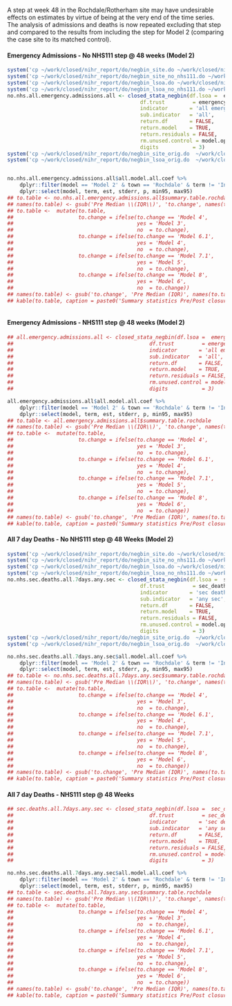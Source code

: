 A step at week 48 in the Rochdale/Rotherham site may have undesirable effects on estimates by virtue of being at the very end of the time series.  The analysis of admissions and deaths is now repeated excluding that step and compared to the results from including the step for Model 2 (comparing the case site to its matched control).

#### Emergency Admissions - No NHS111 step @ 48 weeks (Model 2)

```r
system('cp ~/work/closed/nihr_report/do/negbin_site.do ~/work/closed/nihr_report/do/negbin_site_orig.do')
system('cp ~/work/closed/nihr_report/do/negbin_site_no_nhs111.do ~/work/closed/nihr_report/do/negbin_site.do')
system('cp ~/work/closed/nihr_report/do/negbin_lsoa.do ~/work/closed/nihr_report/do/negbin_lsoa_orig.do')
system('cp ~/work/closed/nihr_report/do/negbin_lsoa_no_nhs111.do ~/work/closed/nihr_report/do/negbin_lsoa.do')
no.nhs.all.emergency.admissions.all <- closed_stata_negbin(df.lsoa =  emergency_admissions_measure_clean,
                                           df.trust         = emergency_admissions_site_measure_clean,
                                           indicator       = 'all emergency admissions',
                                           sub.indicator   = 'all',
                                           return.df       = FALSE,
                                           return.model    = TRUE,
                                           return.residuals = FALSE,
                                           rm.unused.control = model.opts$rm.unused.control,
                                           digits           = 3)
system('cp ~/work/closed/nihr_report/do/negbin_site_orig.do  ~/work/closed/nihr_report/do/negbin_site.do')
system('cp ~/work/closed/nihr_report/do/negbin_lsoa_orig.do  ~/work/closed/nihr_report/do/negbin_lsoa.do')


no.nhs.all.emergency.admissions.all$all.model.all.coef %>%
    dplyr::filter(model == 'Model 2' & town == 'Rochdale' & term != 'Intercept') %>%
    dplyr::select(model, term, est, stderr, p, min95, max95)
## to.table <- no.nhs.all.emergency.admissions.all$summary.table.rochdale
## names(to.table) <- gsub('Pre Median \\(IQR\\)', 'to.change', names(to.table))
## to.table <-  mutate(to.table,
##                     to.change = ifelse(to.change == 'Model 4',
##                                        yes = 'Model 3',
##                                        no  = to.change),
##                     to.change = ifelse(to.change == 'Model 6.1',
##                                        yes = 'Model 4',
##                                        no  = to.change),
##                     to.change = ifelse(to.change == 'Model 7.1',
##                                        yes = 'Model 5',
##                                        no  = to.change),
##                     to.change = ifelse(to.change == 'Model 8',
##                                        yes = 'Model 6',
##                                        no  = to.change))
## names(to.table) <- gsub('to.change', 'Pre Median (IQR)', names(to.table))
## kable(to.table, caption = paste0('Summary statistics Pre/Post closure and estimated coefficients for the closure or difference in time to ED (depending on the outcome)\n', 'Generated : ', Sys.time()))

```

```r

```

#### Emergency Admissions - NHS111 step @ 48 weeks (Model 2)

```r
## all.emergency.admissions.all <- closed_stata_negbin(df.lsoa =  emergency_admissions_measure_clean,
##                                            df.trust         = emergency_admissions_site_measure_clean,
##                                            indicator       = 'all emergency admissions',
##                                            sub.indicator   = 'all',
##                                            return.df       = FALSE,
##                                            return.model    = TRUE,
##                                            return.residuals = FALSE,
##                                            rm.unused.control = model.opts$rm.unused.control,
##                                            digits           = 3)

all.emergency.admissions.all$all.model.all.coef %>%
    dplyr::filter(model == 'Model 2' & town == 'Rochdale' & term != 'Intercept') %>%
    dplyr::select(model, term, est, stderr, p, min95, max95)
## to.table <- all.emergency.admissions.all$summary.table.rochdale
## names(to.table) <- gsub('Pre Median \\(IQR\\)', 'to.change', names(to.table))
## to.table <-  mutate(to.table,
##                     to.change = ifelse(to.change == 'Model 4',
##                                        yes = 'Model 3',
##                                        no  = to.change),
##                     to.change = ifelse(to.change == 'Model 6.1',
##                                        yes = 'Model 4',
##                                        no  = to.change),
##                     to.change = ifelse(to.change == 'Model 7.1',
##                                        yes = 'Model 5',
##                                        no  = to.change),
##                     to.change = ifelse(to.change == 'Model 8',
##                                        yes = 'Model 6',
##                                        no  = to.change))
## names(to.table) <- gsub('to.change', 'Pre Median (IQR)', names(to.table))
## kable(to.table, caption = paste0('Summary statistics Pre/Post closure and estimated coefficients for the closure or difference in time to ED (depending on the outcome)\n', 'Generated : ', Sys.time()))

```

#### All 7 day Deaths - No NHS111 step @ 48 Weeks (Model 2)

```r
system('cp ~/work/closed/nihr_report/do/negbin_site.do ~/work/closed/nihr_report/do/negbin_site_orig.do')
system('cp ~/work/closed/nihr_report/do/negbin_site_no_nhs111.do ~/work/closed/nihr_report/do/negbin_site.do')
system('cp ~/work/closed/nihr_report/do/negbin_lsoa.do ~/work/closed/nihr_report/do/negbin_lsoa_orig.do')
system('cp ~/work/closed/nihr_report/do/negbin_lsoa_no_nhs111.do ~/work/closed/nihr_report/do/negbin_lsoa.do')
no.nhs.sec.deaths.all.7days.any.sec <- closed_stata_negbin(df.lsoa =  sec_deaths_all_7days_measure_clean,
                                           df.trust         = sec_deaths_all_7days_site_measure_clean,
                                           indicator       = 'sec deaths all 7days',
                                           sub.indicator   = 'any sec',
                                           return.df       = FALSE,
                                           return.model    = TRUE,
                                           return.residuals = FALSE,
                                           rm.unused.control = model.opts$rm.unused.control,
                                           digits           = 3)
system('cp ~/work/closed/nihr_report/do/negbin_site_orig.do  ~/work/closed/nihr_report/do/negbin_site.do')
system('cp ~/work/closed/nihr_report/do/negbin_lsoa_orig.do  ~/work/closed/nihr_report/do/negbin_lsoa.do')

no.nhs.sec.deaths.all.7days.any.sec$all.model.all.coef %>%
    dplyr::filter(model == 'Model 2' & town == 'Rochdale' & term != 'Intercept') %>%
    dplyr::select(model, term, est, stderr, p, min95, max95)
## to.table <- no.nhs.sec.deaths.all.7days.any.sec$summary.table.rochdale
## names(to.table) <- gsub('Pre Median \\(IQR\\)', 'to.change', names(to.table))
## to.table <-  mutate(to.table,
##                     to.change = ifelse(to.change == 'Model 4',
##                                        yes = 'Model 3',
##                                        no  = to.change),
##                     to.change = ifelse(to.change == 'Model 6.1',
##                                        yes = 'Model 4',
##                                        no  = to.change),
##                     to.change = ifelse(to.change == 'Model 7.1',
##                                        yes = 'Model 5',
##                                        no  = to.change),
##                     to.change = ifelse(to.change == 'Model 8',
##                                        yes = 'Model 6',
##                                        no  = to.change))
## names(to.table) <- gsub('to.change', 'Pre Median (IQR)', names(to.table))
## kable(to.table, caption = paste0('Summary statistics Pre/Post closure and estimated coefficients for the closure or difference in time to ED (depending on the outcome)\n', 'Generated : ', Sys.time()))

```

#### All 7 day Deaths - NHS111 step @ 48 Weeks

```r
## sec.deaths.all.7days.any.sec <- closed_stata_negbin(df.lsoa =  sec_deaths_all_7days_measure_clean,
##                                            df.trust         = sec_deaths_all_7days_site_measure_clean,
##                                            indicator       = 'sec deaths all 7days',
##                                            sub.indicator   = 'any sec',
##                                            return.df       = FALSE,
##                                            return.model    = TRUE,
##                                            return.residuals = FALSE,
##                                            rm.unused.control = model.opts$rm.unused.control,
##                                            digits           = 3)

no.nhs.sec.deaths.all.7days.any.sec$all.model.all.coef %>%
    dplyr::filter(model == 'Model 2' & town == 'Rochdale' & term != 'Intercept') %>%
    dplyr::select(model, term, est, stderr, p, min95, max95)
## to.table <- sec.deaths.all.7days.any.sec$summary.table.rochdale
## names(to.table) <- gsub('Pre Median \\(IQR\\)', 'to.change', names(to.table))
## to.table <-  mutate(to.table,
##                     to.change = ifelse(to.change == 'Model 4',
##                                        yes = 'Model 3',
##                                        no  = to.change),
##                     to.change = ifelse(to.change == 'Model 6.1',
##                                        yes = 'Model 4',
##                                        no  = to.change),
##                     to.change = ifelse(to.change == 'Model 7.1',
##                                        yes = 'Model 5',
##                                        no  = to.change),
##                     to.change = ifelse(to.change == 'Model 8',
##                                        yes = 'Model 6',
##                                        no  = to.change))
## names(to.table) <- gsub('to.change', 'Pre Median (IQR)', names(to.table))
## kable(to.table, caption = paste0('Summary statistics Pre/Post closure and estimated coefficients for the closure or difference in time to ED (depending on the outcome)\n', 'Generated : ', Sys.time()))

```
